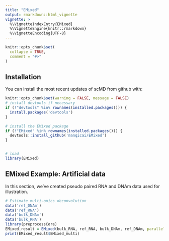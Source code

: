 ```yaml
---
title: "EMixed"
output: rmarkdown::html_vignette
vignette: >
  %\VignetteIndexEntry{EMixed}
  %\VignetteEngine{knitr::rmarkdown}
  %\VignetteEncoding{UTF-8}
---
```


```r
knitr::opts_chunk$set(
  collapse = TRUE,
  comment = "#>"
)
```
## Installation

You can install the most recent updates of scMD from github with:

```r
knitr::opts_chunk$set(warning = FALSE, message = FALSE)
# install devtools if necessary
if (!"devtools" %in% rownames(installed.packages())) {
  install.packages('devtools')
}

# install the EMixed package
if (!"EMixed" %in% rownames(installed.packages())) {
  devtools::install_github('manqicai/EMixed')
}


# load
library(EMixed)
```

## EMixed Example: Artificial data

In this section, we've created pseudo paired RNA and DNAm data used for illustration. 
```r
# Estimate multi-omics deconvolution
data('ref_DNAm')
data('ref_RNA')
data('bulk_DNAm')
data('bulk_RNA')
library(preprocessCore)
EMixed_result = EMixed(bulk_RNA, ref_RNA, bulk_DNAm, ref_DNAm, parallel = FALSE)
print(EMixed_result$EMixed_multi)

```

